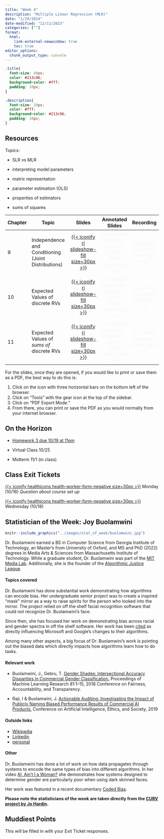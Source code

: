 ```yaml
---
title: "Week 4"
description: "Multiple Linear Regression (MLR)"
date: "1/29/2024"
date-modified: "12/11/2023"
categories: [""]
format: 
  html:
    link-external-newwindow: true
    toc: true
editor_options: 
  chunk_output_type: console
---
```


```css
.title{
  font-size: 40px;
  color: #213c96;
  background-color: #fff;
  padding: 10px;
}

.description{
  font-size: 20px;
  color: #fff;
  background-color: #213c96;
  padding: 10px;
}
```

## Resources

Topics:

-   SLR vs MLR

-   interpreting model parameters

-   matrix representation

-   parameter estimation (OLS)

-   properties of estimators

-   sums of squares

| Chapter | Topic                                               |                                                         Slides                                                         |                                  Annotated Slides                                  |                           Recording                           |
|---------|-----------------------------------------------------|:----------------------------------------------------------------------------------------------------------------------:|:----------------------------------------------------------------------------------:|:-------------------------------------------------------------:|
| 9       | Independence and Conditioning (Joint Distributions) |       [[{{< iconify ri slideshow-fill size=30px >}}](/slides/9_joint_distributions.qmd)]{style="color:#f8f5f0;"}       | [{{< iconify pepicons-pop pen-circle-filled size=29px >}}]{style="color:#f8f5f0;"} | [{{< iconify mdi video size=34px >}}]{style="color:#f8f5f0;"} |
| 10      | Expected Values of discrete RVs                     |        [[{{< iconify ri slideshow-fill size=30px >}}](/slides/10_Expected_Values.qmd)]{style="color:#f8f5f0;"}         | [{{< iconify pepicons-pop pen-circle-filled size=29px >}}]{style="color:#f8f5f0;"} | [{{< iconify mdi video size=34px >}}]{style="color:#f8f5f0;"} |
| 11      | Expected Values of *sums of* discrete RVs           | [[{{< iconify ri slideshow-fill size=30px >}}](/slides/11_Expected_Values_of_Sums_of_rvs.qmd)]{style="color:#f8f5f0;"} | [{{< iconify pepicons-pop pen-circle-filled size=29px >}}]{style="color:#f8f5f0;"} | [{{< iconify mdi video size=34px >}}]{style="color:#f8f5f0;"} |

For the slides, once they are opened, if you would like to print or save them as a PDF, the best way to do this is:

1.  Click on the icon with three horizontal bars on the bottom left of the browser.
2.  Click on "Tools" with the gear icon at the top of the sidebar.
3.  Click on "PDF Export Mode."
4.  From there, you can print or save the PDF as you would normally from your internet browser.

## On the Horizon

-   [Homework 3 due 10/19 at 11pm](/homework/HW3.qmd)

-   Virtual Class 10/25

-   Midterm 11/1 (in class)

## Class Exit Tickets

[[{{< iconify healthicons health-worker-form-negative size=30px >}}](https://forms.office.com/Pages/ResponsePage.aspx?id=V3lz4rj6fk2U9pvWr59xWFMopmPUjRtDiHLswhgacNhUMEJVQVc5Rjk2NkhGR0pQOVJQSzAzNlI2Ry4u)]{style="color:#f8f5f0;"} Monday (10/16) *Question about course set up*

[[{{< iconify healthicons health-worker-form-negative size=30px >}}](https://forms.office.com/Pages/ResponsePage.aspx?id=V3lz4rj6fk2U9pvWr59xWFMopmPUjRtDiHLswhgacNhUQlJaRE5FVTZCWDlSTlZYSVFSVzZSVEFFOS4u)]{style="color:#f8f5f0;"} Wednesday (10/18)

## Statistician of the Week: Joy Buolamwini

::: grid
::: g-col-4
```r
knitr::include_graphics("../images/stat_of_week/buolamwini.jpg")
```
:::

::: g-col-8
Dr. Buolamwini earned a BS in Computer Science from Georgia Institute of Technology, an Master's from University of Oxford, and MS and PhD (2022) degrees in Media Arts & Sciences from Massachusetts Institute of Technology. While a graduate student, Dr. Buolamwini was part of the <a href = "https://www.media.mit.edu/" target = "_blank">MIT Media Lab</a>. Additionally, she is the founder of the <a href = "https://www.ajl.org/" target = "_blank">Algorithmic Justice League</a>.
:::
:::

#### Topics covered

Dr. Buolamwini has done substantial work demonstrating how algorithms can encode bias. Her undergraduate senior project was to create a inspired "mask" mirror as a way to raise spirits for the person who looked into the mirror. The project relied on off the shelf facial recognition software that could not recognize Dr. Buolamwini's face.

Since then, she has focused her work on demonstrating bias across racial and gender spectra in off the shelf software. Her work has been <a href = "https://www.biometricupdate.com/202003/tech-giants-pressured-to-follow-google-in-removing-gender-labels-from-computer-vision-services" target = "_blank">cited</a> as directly influencing Microsoft and Google's changes to their algorithms.

Among many other aspects, a big focus of Dr. Buolamwini's work is pointing out the biased data which directly impacts how algorithms learn how to do tasks.

#### Relevant work

-   Buolamwini, J., Gebru, T. <a href = "https://proceedings.mlr.press/v81/buolamwini18a/buolamwini18a.pdf" target = "_blank">Gender Shades: Intersectional Accuracy Disparities in Commercial Gender Classification.</a> Proceedings of Machine Learning Research 81:1--15, 2018 Conference on Fairness, Accountability, and Transparency.

-   Raji, I & Buolamwini, J. <a href = "https://doi.org/10.1145/3306618.3314244" target = "_blank">Actionable Auditing: Investigating the Impact of Publicly Naming Biased Performance Results of Commercial AI Products.</a> Conference on Artificial Intelligence, Ethics, and Society, 2019

#### Outside links

-   [Wikipedia](https://en.wikipedia.org/wiki/Joy_Buolamwini)
-   [Linkedin](https://www.linkedin.com/in/buolamwini/)
-   [personal](https://www.poetofcode.com/)

#### Other

Dr. Buolamwini has done a lot of work on how data propagates through systems to encode the same types of bias into different algorithms. In her video <a href = "https://www.youtube.com/watch?v=QxuyfWoVV98" target = "_blank">AI, Ain't I a Woman?</a> she demonstrates how systems designed to determine gender are particularly poor when using dark skinned faces.

Her work was featured in a recent documentary <a href = "https://www.codedbias.com/" target = "_blank">Coded Bias</a>.

**Please note the statisticians of the week are taken directly from the [CURV project by Jo Hardin](https://hardin47.github.io/CURV/).**

## Muddiest Points

This will be filled in with your Exit Ticket responses.
